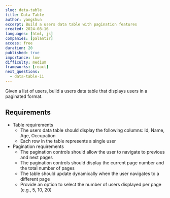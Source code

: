 ```yaml
---
slug: data-table
title: Data Table
author: yangshun
excerpt: Build a users data table with pagination features
created: 2024-08-16
languages: [html, js]
companies: [palantir]
access: free
duration: 20
published: true
importance: low
difficulty: medium
frameworks: [react]
next_questions:
  - data-table-ii
---
```


Given a list of users, build a users data table that displays users in a paginated format.

## Requirements

- Table requirements
  - The users data table should display the following columns: Id, Name, Age, Occupation
  - Each row in the table represents a single user
- Pagination requirements
  - The pagination controls should allow the user to navigate to previous and next pages
  - The pagination controls should display the current page number and the total number of pages
  - The table should update dynamically when the user navigates to a different page
  - Provide an option to select the number of users displayed per page (e.g., 5, 10, 20)
